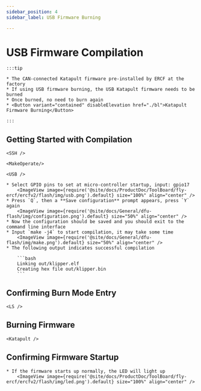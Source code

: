```yaml
---
sidebar_position: 4
sidebar_label: USB Firmware Burning

---
```





# USB Firmware Compilation

    :::tip

    * The CAN-connected Katapult firmware pre-installed by ERCF at the factory
    * If using USB firmware burning, the USB Katapult firmware needs to be burned
    * Once burned, no need to burn again
    * <Button variant="contained" disableElevation href="./bl">Katapult Firmware Burning</Button>

    :::

## Getting Started with Compilation

    <SSH />

    <MakeOperate/>

    <USB />

    * Select GPIO pins to set at micro-controller startup, input: gpio17
        <ImageView image={require('@site/docs/ProductDoc/ToolBoard/fly-ercf/ercfv2/flash/img/usb.png').default} size="100%" align="center" />
    * Press `Q`, then a **Save configuration** prompt appears, press `Y` again
        <ImageView image={require('@site/docs/General/dfu-flash/img/configuration.png').default} size="50%" align="center" />
    * Now the configuration should be saved and you should exit to the command line interface
    * Input `make -j4` to start compilation, it may take some time
        <ImageView image={require('@site/docs/General/dfu-flash/img/make.png').default} size="50%" align="center" />
    * The following output indicates successful compilation

        ```bash
        Linking out/klipper.elf
        Creating hex file out/klipper.bin
        ```

## Confirming Burn Mode Entry


    <LS />


## Burning Firmware

    <Katapult />

## Confirming Firmware Startup

    * If the firmware starts up normally, the LED will light up
        <ImageView image={require('@site/docs/ProductDoc/ToolBoard/fly-ercf/ercfv2/flash/img/led.png').default} size="100%" align="center" />